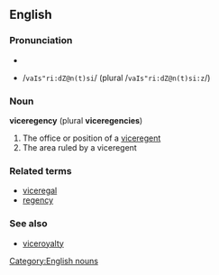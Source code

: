 ==English==
===Pronunciation===
*{{IPA|/vaɪsˈriːʤən(t)si/ (plural /vaɪsˈriːʤən(t)siːz/)}}
*{{SAMPA}} /<tt>vaIs"ri:dZ@n(t)si</tt>/ (plural /<tt>vaIs"ri:dZ@n(t)si:z</tt>/)

===Noun===
'''viceregency''' (plural '''viceregencies''')
#The office or position of a [[viceregent]]
#The area ruled by a viceregent

===Related terms===
*[[viceregal]]
*[[regency]]

===See also===
*[[viceroyalty]]

[[Category:English nouns]]